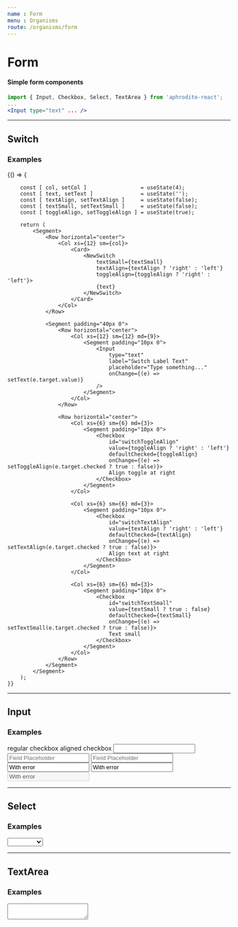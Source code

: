 ```yaml
---
name : Form
menu : Organisms
route: /organisms/form
---
```



# Form
#### Simple form components

```jsx
import { Input, Checkbox, Select, TextArea } from 'aphrodite-react';
...
<Input type="text" ... />
```

---

## Switch
<Props of={NewSwitch} />

### Examples
<Playground>
    {() => {

        const [ col, setCol ]                 = useState(4);
        const [ text, setText ]               = useState('');
        const [ textAlign, setTextAlign ]     = useState(false);
        const [ textSmall, setTextSmall ]     = useState(false);
        const [ toggleAlign, setToggleAlign ] = useState(true);

        return (
            <Segment>
                <Row horizontal="center">
                    <Col xs={12} sm={col}>
                        <Card>
                            <NewSwitch
                                textSmall={textSmall}
                                textAlign={textAlign ? 'right' : 'left'}
                                toggleAlign={toggleAlign ? 'right' : 'left'}>
                                {text}
                            </NewSwitch>
                        </Card>
                    </Col>
                </Row>

                <Segment padding="40px 0">
                    <Row horizontal="center">
                        <Col xs={12} sm={12} md={9}>
                            <Segment padding="10px 0">
                                <Input
                                    type="text"
                                    label="Switch Label Text"
                                    placeholder="Type something..."
                                    onChange={(e) => setText(e.target.value)}
                                />
                            </Segment>
                        </Col>
                    </Row>

                    <Row horizontal="center">
                        <Col xs={6} sm={6} md={3}>
                            <Segment padding="10px 0">
                                <Checkbox
                                    id="switchToggleAlign"
                                    value={toggleAlign ? 'right' : 'left'}
                                    defaultChecked={toggleAlign}
                                    onChange={(e) => setToggleAlign(e.target.checked ? true : false)}>
                                    Align toggle at right
                                </Checkbox>
                            </Segment>
                        </Col>

                        <Col xs={6} sm={6} md={3}>
                            <Segment padding="10px 0">
                                <Checkbox
                                    id="switchTextAlign"
                                    value={textAlign ? 'right' : 'left'}
                                    defaultChecked={textAlign}
                                    onChange={(e) => setTextAlign(e.target.checked ? true : false)}>
                                    Align text at right
                                </Checkbox>
                            </Segment>
                        </Col>

                        <Col xs={6} sm={6} md={3}>
                            <Segment padding="10px 0">
                                <Checkbox
                                    id="switchTextSmall"
                                    value={textSmall ? true : false}
                                    defaultChecked={textSmall}
                                    onChange={(e) => setTextSmall(e.target.checked ? true : false)}>
                                    Text small
                                </Checkbox>
                            </Segment>
                        </Col>
                    </Row>
                </Segment>
            </Segment>
        );
    }}
</Playground>

---

## Input
<Props of={Input} />

### Examples
<Playground>
    <Row>
        <Col xs={6} styles={{ margin: '10px 0' }}>
            <Checkbox
                type="checkbox"
                id="ExampleCheckbox">
                regular checkbox
            </Checkbox>
        </Col>
        <Col xs={6} styles={{ margin: '10px 0' }}>
            <Checkbox
                id="ExampleCheckboxRight"
                right>
                aligned checkbox
            </Checkbox>
        </Col>
    </Row>
</Playground>

<Playground>
    <Input
        type="text"
        id="ExampleInputWithoutPlaceholder"
        label="Field Label"
    />
</Playground>

<Playground>
    <Input
        type="text"
        id="ExampleInputWithPlaceholder"
        placeholder="Field Placeholder"
    />
</Playground>

<Playground>
    <Input
        type="text"
        id="ExampleInput"
        label="Field Label"
        placeholder="Field Placeholder"
    />
</Playground>

<Playground>
    <Input
        type="text"
        id="ExampleInputError"
        value="With error"
        label="Field Label"
        placeholder="Field Placeholder"
        error
    />
</Playground>

<Playground>
    <Input
        type="text"
        id="ExampleInputErrorWithMsg"
        value="With error"
        label="Field Label"
        placeholder="Field Placeholder"
        error
        errorMessage="And with error message"
    />
</Playground>

<Playground>
    <Input
        type="text"
        id="ExampleInputErrorWithMsg"
        value="With error"
        label="Field Label"
        placeholder="Field Placeholder"
        error
        errorMessage="And with error message"
        disabled
    />
</Playground>

---

## Select
<Props of={Select} />

### Examples
<Playground>
    <Select label="Select Label"
    >
        <option value=""></option>
        <option value="ingresse">Ingresse</option>
        <option value="aphrodite">Aphrodite</option>
        <option value="react">React</option>
    </Select>
</Playground>

---

## TextArea
<Props of={TextArea} />

### Examples
<Playground>
    <TextArea
        id="ExampleTextAreaWithoutPlaceholder"
        label="TextArea Label">
    </TextArea>
</Playground>
